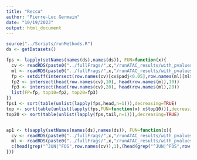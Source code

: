 ```yaml
---
title: "Reccu"
author: "Pierre-Luc Germain"
date: "10/19/2023"
output: html_document
---
```


```r
source("../Scripts/runMethods.R")
ds <- getDatasets()
```

```r
fps <- lapply(setNames(names(ds),names(ds)), FUN=function(x){
  cv <- readRDS(paste0("../fullFrags/",x,"/runATAC_results/with_pvalues/CV.rds"))
  ml <- readRDS(paste0("../fullFrags/",x,"/runATAC_results/with_pvalues/ML.rds"))
  fp <- setdiff(intersect(row.names(cv)[cv$padj<0.05],row.names(ml)[ml$padj<0.05]), ds[[x]]$truth)
  fp2 <- intersect(head(row.names(cv),10), head(row.names(ml),10))
  fp3 <- intersect(head(row.names(cv),20), head(row.names(ml),20))
  list(FP=fp, top10=fp2, top20=fp3)
})
fps1 <- sort(table(unlist(lapply(fps,head,n=1))),decreasing=TRUE)
top <- sort(table(unlist(lapply(fps,FUN=function(x) x$top10))),decreasing=TRUE)
top20 <- sort(table(unlist(lapply(fps,tail,n=1))),decreasing=TRUE)


ap1 <- t(sapply(setNames(names(ds),names(ds)), FUN=function(x){
  cv <- readRDS(paste0("../fullFrags/",x,"/runATAC_results/with_pvalues/CV.rds"))
  ml <- readRDS(paste0("../fullFrags/",x,"/runATAC_results/with_pvalues/ML.rds"))
  c(head(grep("^JUN|^FOS",row.names(cv)),1),(head(grep("^JUN|^FOS",row.names(ml)),1)))
}))
```

